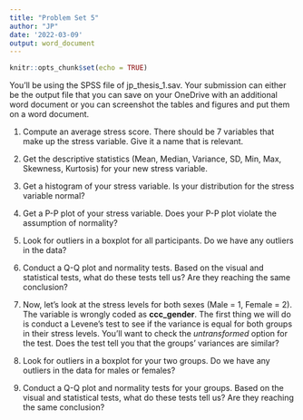 ```yaml
---
title: "Problem Set 5"
author: "JP"
date: '2022-03-09'
output: word_document
---
```


```r
knitr::opts_chunk$set(echo = TRUE)
```

You'll be using the SPSS file of jp_thesis_1.sav. Your submission can either be the output file that you can save on your OneDrive with an additional word document or you can screenshot the tables and figures and put them on a word document. 

1. Compute an average stress score. There should be 7 variables that make up the stress variable. Give it a name that is relevant.



2. Get the descriptive statistics (Mean, Median, Variance, SD, Min, Max, Skewness, Kurtosis) for your new stress variable.



3. Get a histogram of your stress variable. Is your distribution for the stress variable normal?



4. Get a P-P plot of your stress variable. Does your P-P plot violate the assumption of normality?



5. Look for outliers in a boxplot for all participants. Do we have any outliers in the data?



6. Conduct a Q-Q plot and normality tests. Based on the visual and statistical tests, what do these tests tell us? Are they reaching the same conclusion? 



7. Now, let's look at the stress levels for both sexes (Male = 1, Female = 2). The variable is wrongly coded as **ccc_gender**. The first thing we will do is conduct a Levene's test to see if the variance is equal for both groups in their stress levels. You'll want to check the *untransformed* option for the test. Does the test tell you that the groups' variances are similar? 



8. Look for outliers in a boxplot for your two groups. Do we have any outliers in the data for males or females?



9. Conduct a Q-Q plot and normality tests for your groups. Based on the visual and statistical tests, what do these tests tell us? Are they reaching the same conclusion?  


